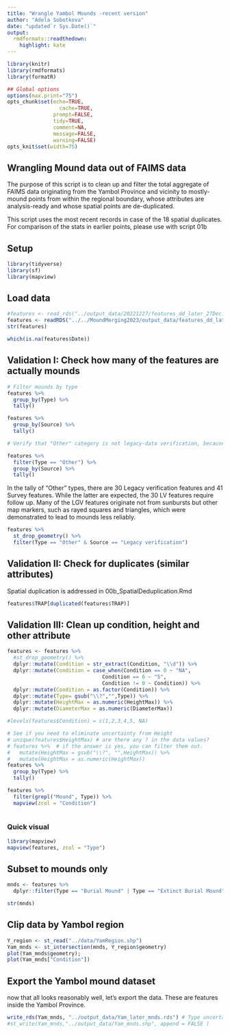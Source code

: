 ```yaml
---
title: "Wrangle Yambol Mounds -recent version"
author: "Adela Sobotkova"
date: "updated`r Sys.Date()`"
output:
  rmdformats::readthedown:
    highlight: kate
---
```


```r
library(knitr)
library(rmdformats)
library(formatR)

## Global options
options(max.print="75")
opts_chunk$set(echo=TRUE,
	             cache=TRUE,
               prompt=FALSE,
               tidy=TRUE,
               comment=NA,
               message=FALSE,
               warning=FALSE)
opts_knit$set(width=75)
```

## Wrangling Mound data out of FAIMS data

The purpose of this script is to clean up and filter the total aggregate of FAIMS data originating from the Yambol Province and vicinity to mostly-mound points from within the regional boundary, whose attributes are analysis-ready and whose spatial points are de-duplicated.

This script uses the most recent records in case of the 18 spatial duplicates. For comparison of the stats in earlier points, please use with script 01b

## Setup
```r
library(tidyverse)
library(sf)
library(mapview)
```


## Load data
```r
#features <- read_rds("../output_data/20221227/features_dd_later_27Dec.rds") # 2022
features <- readRDS("../../MoundMerging2023/output_data/features_dd_later.rds") # 2023
str(features)

which(is.na(features$Date))
```

## Validation I: Check how many of the features are actually mounds

```r
# Filter mounds by type
features %>% 
  group_by(Type) %>% 
  tally()
```
```r
features %>% 
  group_by(Source) %>% 
  tally()
```


```r
# Verify that "Other" category is not legacy-data verification, because those should be mounds/extinct mounds if the symbol was a brown sunburst. The only exception is if they are bunkers/military installations, where their origin is profoundly uncertain (a mound made into a bunker or a bunker masked as a 'mound'?)

features %>% 
  filter(Type == "Other") %>% 
  group_by(Source) %>% 
  tally()

```
In the tally of "Other" types, there are 30 Legacy verification features and 41 Survey features. While the latter are expected, the 30 LV features require follow up. Many of the LGV features originate not from sunbursts but other map markers, such as rayed squares and triangles, which were demonstrated to lead to mounds less reliably. 

```r
features %>% 
  st_drop_geometry() %>% 
  filter(Type == "Other" & Source == "Legacy verification")
```


## Validation II: Check for duplicates (similar attributes)
Spatial duplication is addressed in 00b_SpatialDeduplication.Rmd
```r
features$TRAP[duplicated(features$TRAP)] 
```

## Validation III: Clean up condition, height and other attribute

```r
features <- features %>%
  #st_drop_geometry() %>%  
  dplyr::mutate(Condition = str_extract(Condition, "\\d")) %>%
  dplyr::mutate(Condition = case_when(Condition == 0 ~ "NA",
                               Condition == 6 ~ "5",
                               Condition != 0 ~ Condition)) %>% 
  dplyr::mutate(Condition = as.factor(Condition)) %>% 
  dplyr::mutate(Type= gsub("\\?","",Type)) %>% 
  dplyr::mutate(HeightMax = as.numeric(HeightMax)) %>% 
  dplyr::mutate(DiameterMax = as.numeric(DiameterMax)) 

#levels(features$Condition) = c(1,2,3,4,5, NA)

# See if you need to eliminate uncertainty from Height
# unique(features$HeightMax) # are there any ? in the data values?
# features %>%  # if the answer is yes, you can filter them out.
#   mutate(HeightMax = gsub("\\?", "",HeightMax)) %>%
#   mutate(HeightMax = as.numeric(HeightMax))
features %>% 
  group_by(Type) %>% 
  tally()

features %>%
  filter(grepl("Mound", Type)) %>% 
  mapview(zcol = "Condition")  
  

```
### Quick visual

```r
library(mapview)
mapview(features, zcol = "Type")
```

## Subset to mounds only

```r
mnds <- features %>% 
  dplyr::filter(Type == "Burial Mound" | Type == "Extinct Burial Mound" | Type == "Uncertain Feature")

str(mnds)
```

## Clip data by Yambol region
```r
Y_region <- st_read("../data/YamRegion.shp")
Yam_mnds <- st_intersection(mnds, Y_region$geometry)
plot(Yam_mnds$geometry);
plot(Yam_mnds["Condition"])
```

## Export the Yambol mound dataset

now that all looks reasonably well, let's export the data. These are features inside the Yambol Province.

```r
write_rds(Yam_mnds, "../output_data/Yam_later_mnds.rds") # Type uncertainty removed!
#st_write(Yam_mnds,"../output_data/Yam_mnds.shp", append = FALSE )
```

